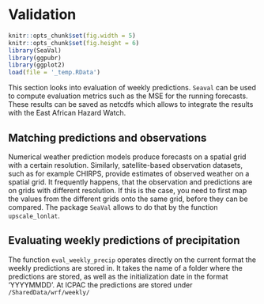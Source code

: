 # Validation

```r
knitr::opts_chunk$set(fig.width = 5)
knitr::opts_chunk$set(fig.height = 6)
library(SeaVal)
library(ggpubr)
library(ggplot2)
load(file = '_temp.RData')

```


This section looks into evaluation of weekly predictions. `Seaval` can be used to compute evaluation metrics such as the MSE for the running forecasts. These results can be saved as netcdfs which allows to integrate the results with the East African Hazard Watch. 

## Matching predictions and observations {#upscaling}

Numerical weather prediction models produce forecasts on a spatial grid with a certain resolution. Similarly, satellite-based observation datasets, such as for example CHIRPS, provide estimates of observed weather on a spatial grid. It frequently happens, that the observation and predictions are on grids with different resolution. If this is the case, you need to first map the values from the different grids onto the same grid, before they can be compared. The package `SeaVal` allows to do that by the function `upscale_lonlat`.

## Evaluating weekly predictions of precipitation

The function `eval_weekly_precip` operates directly on the current format the weekly predictions are stored in. It takes the name of a folder where the predictions are stored, as well as the initialization date in the format 'YYYYMMDD'. At ICPAC the predictions are stored under `/SharedData/wrf/weekly/` 
